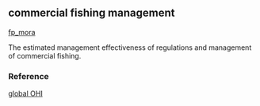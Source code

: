 ## commercial fishing management

[fp_mora](https://github.com/OHI-Science/mhi/blob/master/region2017/layers/)

The estimated management effectiveness of regulations and management of commercial fishing.

### Reference

[global OHI](http://www.oceanhealthindex.org/methodology/components)